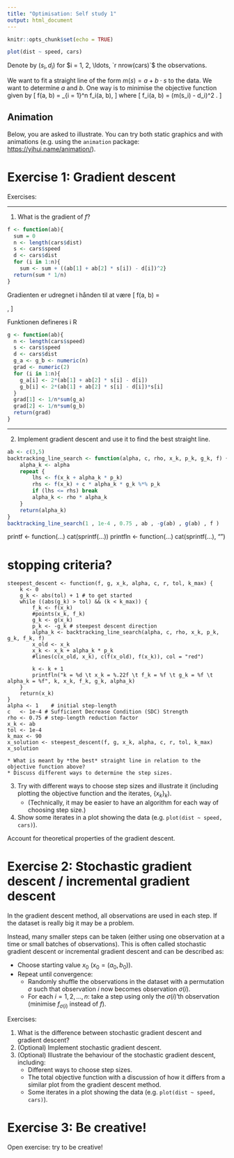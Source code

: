 ```yaml
---
title: "Optimisation: Self study 1"
output: html_document
---
```


```r
knitr::opts_chunk$set(echo = TRUE)
```


```r
plot(dist ~ speed, cars)
```

Denote by $(s_i, d_i)$ for $i = 1, 2, \ldots, `r nrow(cars)`$ the observations.

We want to fit a straight line of the form $m(s) = a + b \cdot s$ to the data. We want to determine $a$ and $b$. One way is to minimise the objective function given by
\[
f(a, b) = \frac{1}{n} \sum_{i = 1}^n f_i(a, b),
\]
where
\[
f_i(a, b) = (m(s_i) - d_i)^2 .
\]

## Animation

Below, you are asked to illustrate. You can try both static graphics and with animations (e.g. using the `animation` package: <https://yihui.name/animation/>).

# Exercise 1: Gradient descent

Exercises:


***

1. What is the gradient of $f$?
```r
f <- function(ab){
  sum = 0
  n <- length(cars$dist)
  s <- cars$speed
  d <- cars$dist
  for (i in 1:n){ 
    sum <- sum + ((ab[1] + ab[2] * s[i]) - d[i])^2}
  return(sum * 1/n)
}
```

Gradienten er udregnet i hånden til at være
\[
\nabla f(a, b) = \begin{pmatrix}1/n \sum^n_{i=1}2((a+bs_i)-d_i)\\ 1/n\sum^n_{i=1}2((a+bs_i)-d_i)s_i\end{pmatrix},
\]

Funktionen defineres i R
```r
g <- function(ab){
  n <- length(cars$speed)
  s <- cars$speed
  d <- cars$dist
  g_a <- g_b <- numeric(n) 
  grad <- numeric(2)
  for (i in 1:n){
    g_a[i] <- 2*(ab[1] + ab[2] * s[i] - d[i])
    g_b[i] <- 2*(ab[1] + ab[2] * s[i] - d[i])*s[i]
  }
  grad[1] <- 1/n*sum(g_a)
  grad[2] <- 1/n*sum(g_b)
  return(grad)
}
```

***
2. Implement gradient descent and use it to find the best straight line.
```r
ab <- c(3,5)
backtracking_line_search <- function(alpha, c, rho, x_k, p_k, g_k, f) {
	alpha_k <- alpha
	repeat { 
		lhs <- f(x_k + alpha_k * p_k)
		rhs <- f(x_k) + c * alpha_k * g_k %*% p_k
		if (lhs <= rhs) break
		alpha_k <- rho * alpha_k
	}
	return(alpha_k)
}
backtracking_line_search(1 , 1e-4 , 0.75 , ab , -g(ab) , g(ab) , f )
```
printf <- function(...) cat(sprintf(...))
printfln <- function(...) cat(sprintf(...), "\n")

# stopping criteria?
```
steepest_descent <- function(f, g, x_k, alpha, c, r, tol, k_max) {
	k <- 0
	g_k <- abs(tol) + 1 # to get started
	while ((abs(g_k) > tol) && (k < k_max)) {
		f_k <- f(x_k)
		#points(x_k, f_k) 
		g_k <- g(x_k)
		p_k <- -g_k # steepest descent direction
		alpha_k <- backtracking_line_search(alpha, c, rho, x_k, p_k, g_k, f_k, f)
		x_old <- x_k 
		x_k <- x_k + alpha_k * p_k
		#lines(c(x_old, x_k), c(f(x_old), f(x_k)), col = "red")
		
		k <- k + 1
		printfln("k = %d \t x_k = %.22f \t f_k = %f \t g_k = %f \t alpha_k = %f", k, x_k, f_k, g_k, alpha_k)
	}
	return(x_k)
}
alpha <- 1    # initial step-length
c   <- 1e-4 # Sufficient Decrease Condition (SDC) Strength
rho <- 0.75 # step-length reduction factor
x_k <- ab
tol <- 1e-4
k_max <- 90
x_solution <- steepest_descent(f, g, x_k, alpha, c, r, tol, k_max)
x_solution
```

    * What is meant by *the best* straight line in relation to the objective function above?
    * Discuss different ways to determine the step sizes.
3. Try with different ways to choose step sizes and illustrate it (including plotting the objective function and the iterates, $\{x_k\}_k$). 
    * (Technically, it may be easier to have an algorithm for each way of choosing step size.)
4. Show some iterates in a plot showing the data (e.g. `plot(dist ~ speed, cars)`).

Account for theoretical properties of the gradient descent.

# Exercise 2: Stochastic gradient descent / incremental gradient descent

In the gradient descent method, all observations are used in each step. If the dataset is really big it may be a problem.

Instead, many smaller steps can be taken (either using one observation at a time or small batches of observations). This is often called stochastic gradient descent or incremental gradient descent and can be described as:

* Choose starting value $x_0$ ($x_0 = (a_0, b_0)$).
* Repeat until convergence:
    + Randomly shuffle the observations in the dataset with a permutation $\sigma$ such that observation $i$ now becomes observation $\sigma(i)$.
    + For each $i = 1, 2, \ldots, n$: take a step using only the $\sigma(i)$'th observation (minimise $f_{\sigma(i)}$ instead of $f$).

Exercises:

1. What is the difference between stochastic gradient descent and gradient descent?
2. (Optional) Implement stochastic gradient descent. 
3. (Optional) Illustrate the behaviour of the stochastic gradient descent, including:
    + Different ways to choose step sizes.
    + The total objective function with a discussion of how it differs from a similar plot from the gradient descent method.
    + Some iterates in a plot showing the data (e.g. `plot(dist ~ speed, cars)`).

# Exercise 3: Be creative!

Open exercise: try to be creative!